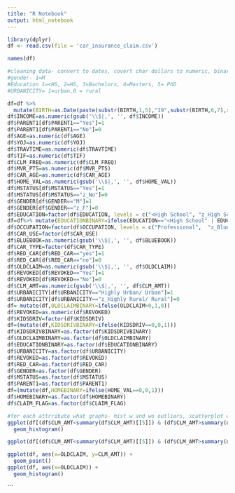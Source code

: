 ```yaml
---
title: "R Notebook"
output: html_notebook
---
```



```r
library(dplyr)
df <- read.csv(file = 'car_insurance_claim.csv')
```

```r
names(df)

```
```r
#cleaning data- convert to dates, covert char dollars to numeric, binarize categorical
#gender- 1=M
#Education 1=<HS, 2=HS, 3=Bachelors, 4=Masters, 5= PhD
#URBANICITY= 1=urban,0 = rural

df=df %>%
  mutate(BIRTH=as.Date(paste(substr(BIRTH,1,5),"19",substr(BIRTH,6,7),sep=''), "%d%b%Y" ))
df$INCOME=as.numeric(gsub('\\$|,', '', df$INCOME))
df$PARENT1[df$PARENT1=="Yes"]=1
df$PARENT1[df$PARENT1=="No"]=0
df$AGE=as.numeric(df$AGE)
df$YOJ=as.numeric(df$YOJ)
df$TRAVTIME=as.numeric(df$TRAVTIME)
df$TIF=as.numeric(df$TIF)
df$CLM_FREQ=as.numeric(df$CLM_FREQ)
df$MVR_PTS=as.numeric(df$MVR_PTS)
df$CAR_AGE=as.numeric(df$CAR_AGE)
df$HOME_VAL=as.numeric(gsub('\\$|,', '', df$HOME_VAL))
df$MSTATUS[df$MSTATUS=="Yes"]=1
df$MSTATUS[df$MSTATUS=="z_No"]=0
df$GENDER[df$GENDER=="M"]=1
df$GENDER[df$GENDER=="z_F"]=0
df$EDUCATION=factor(df$EDUCATION, levels = c("<High School", "z_High School", "Bachelors","Masters","PhD"))
df=df%>% mutate(EDUCATIONBINARY=ifelse(EDUCATION=="<High School" | EDUCATION=="z_High School" , 0,1))
df$OCCUPATION=factor(df$OCCUPATION, levels = c("Professional",  "z_Blue Collar", "Manager"  ,"Clerical"   ,   "Doctor"   ,     "Lawyer" , "Home Maker" ,   "Student"  ))
df$CAR_USE=factor(df$CAR_USE)
df$BLUEBOOK=as.numeric(gsub('\\$|,', '', df$BLUEBOOK))
df$CAR_TYPE=factor(df$CAR_TYPE)
df$RED_CAR[df$RED_CAR=="yes"]=1
df$RED_CAR[df$RED_CAR=="no"]=0
df$OLDCLAIM=as.numeric(gsub('\\$|,', '', df$OLDCLAIM))
df$REVOKED[df$REVOKED=="Yes"]=1
df$REVOKED[df$REVOKED=="No"]=0
df$CLM_AMT=as.numeric(gsub('\\$|,', '', df$CLM_AMT))
df$URBANICITY[df$URBANICITY=="Highly Urban/ Urban"]=1
df$URBANICITY[df$URBANICITY=="z_Highly Rural/ Rural"]=0
df= mutate(df,OLDCLAIMBINARY=ifelse(OLDCLAIM>0,1,0))
df$REVOKED=as.numeric(df$REVOKED)
df$KIDSDRIV=factor(df$KIDSDRIV)
df=(mutate(df,KIDSDRIVBINARY=ifelse(KIDSDRIV==0,0,1)))
df$KIDSDRIVBINARY=as.factor(df$KIDSDRIVBINARY)
df$OLDCLAIMBINARY=as.factor(df$OLDCLAIMBINARY)
df$EDUCATIONBINARY=as.factor(df$EDUCATIONBINARY)
df$URBANICITY=as.factor(df$URBANICITY)
df$REVOKED=as.factor(df$REVOKED)
df$RED_CAR=as.factor(df$RED_CAR)
df$GENDER=as.factor(df$GENDER)
df$MSTATUS=as.factor(df$MSTATUS)
df$PARENT1=as.factor(df$PARENT1)
df=(mutate(df,HOMEBINARY=ifelse(HOME_VAL==0,0,1)))
df$HOMEBINARY=as.factor(df$HOMEBINARY)
df$CLAIM_FLAG=as.factor(df$CLAIM_FLAG)

```

```r
#for each attrribute what graphs- hist w and wo outliers, scatterplot w clm amount
ggplot(df[(df$CLM_AMT<summary(df$CLM_AMT)[[5]]) & (df$CLM_AMT>summary(df$CLM_AMT)[[2]]),], aes(x=CLM_AMT)) + 
  geom_histogram()

ggplot(df[(df$CLM_AMT<summary(df$CLM_AMT)[[5]]) & (df$CLM_AMT>summary(df$CLM_AMT)[[2]]),], aes(x = KIDSDRIV,y = CLM_AMT))  + geom_boxplot(aes(group = KIDSDRIV))

ggplot(df, aes(x=OLDCLAIM, y=CLM_AMT)) +
  geom_point()
ggplot(df, aes(x=OLDCLAIM)) + 
  geom_histogram()
```
```


